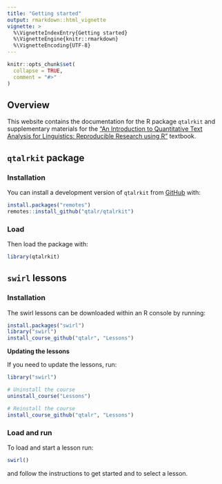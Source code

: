 ```yaml
---
title: "Getting started"
output: rmarkdown::html_vignette
vignette: >
  %\VignetteIndexEntry{Getting started}
  %\VignetteEngine{knitr::rmarkdown}
  %\VignetteEncoding{UTF-8}
---
```


```r
knitr::opts_chunk$set(
  collapse = TRUE,
  comment = "#>"
)
```

## Overview

This website contains the documentation for the R package `qtalrkit` and supplementary materials for the ["An Introduction to Quantitative Text Analysis for Linguistics: Reproducible Research using R"](https://qtalr.github.io/book) textbook.

## `qtalrkit` package

### Installation

<!-- You can install the released version of qtalrkit from [CRAN](https://CRAN.R-project.org) with: -->

You can install a development version of `qtalrkit` from [GitHub](https://github.com/) with:

```r
install.packages("remotes")
remotes::install_github("qtalr/qtalrkit")
```

### Load

Then load the package with:

```r
library(qtalrkit)
```

## `swirl` lessons

### Installation

The swirl lessons can be downloaded within an R console by running:

```r
install.packages("swirl")
library("swirl")
install_course_github("qtalr", "Lessons")
```


::: {.callout}
**Updating the lessons**

If you need to update the lessons, run:

```r
library("swirl")

# Uninstall the course
uninstall_course("Lessons")

# Reinstall the course
install_course_github("qtalr", "Lessons")
```
:::

### Load and run

To load and start a lesson run:

```r
swirl()
```

and follow the instructions to get started and to select a lesson.
